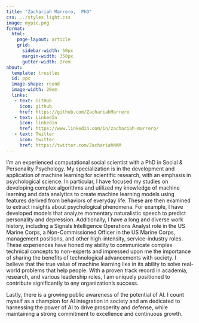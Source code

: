 ```yaml
---
title: "Zachariah Marrero,  PhD"
css: ../styles_light.css
image: mypic.png
format:
  html:
    page-layout: article
    grid:
      sidebar-width: 50px
      margin-width: 350px
      gutter-width: 2rem
about: 
  template: trestles
  id: ppc
  image-shape: round
  image-width: 20em
  links: 
   - text: GitHub
     icon: github
     href: https://github.com/ZachariahMarrero
   - text: LinkedIn
     icon: linkedin
     href: https://www.linkedin.com/in/zachariah-marrero/
   - text: Twitter
     icon: twitter
     href: https://twitter.com/ZachariahNKM 
---
```


::: {#ppc}
I'm an experienced computational social scientist with a PhD in Social & Personality Psychology. My specialization is in the development and application of machine learning for scientific research, with an emphasis in psychological science. In particular, I have focused my studies on developing complex algorithms and utilized my knowledge of machine learning and data analytics to create machine learning models using features derived from behaviors of everyday life. These are then examined to extract insights about psychological phenomena. For example, I have developed models that analyze momentary naturalistic speech to predict personality and depression. Additionally, I have a long and diverse work history, including a Signals Intelligence Operations Analyst role in the US Marine Corps, a Non-Commissioned Officer in the US Marine Corps, management positions, and other high-intensity, service-industry roles. These experiences have honed my ability to communicate complex technical concepts to non-experts and impressed upon me the importance of sharing the benefits of technological advancements with society. I believe that the true value of machine learning lies in its ability to solve real-world problems that help people. With a proven track record in academia, research, and various leadership roles, I am uniquely positioned to contribute significantly to any organization's success.

Lastly, there is a growing public awareness of the potential of AI. I count myself as a champion for AI integration in society and am dedicated to harnessing the power of AI to drive prosperity and defense, while maintaining a strong commitment to excellence and continuous growth.
:::

